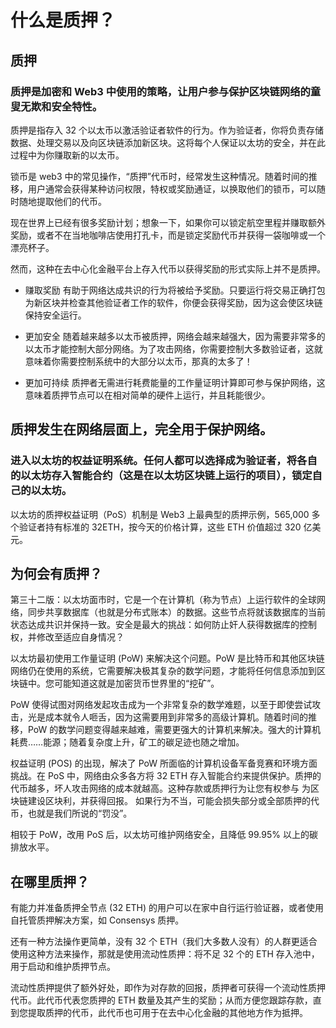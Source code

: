 
# 什么是质押？

## 质押
<h3>质押是加密和 Web3 中使用的策略，让用户参与保护区块链网络的童叟无欺和安全特性。</h3>

质押是指存入 32 个以太币以激活验证者软件的行为。作为验证者，你将负责存储数据、处理交易以及向区块链添加新区块。这将每个人保证以太坊的安全，并在此过程中为你赚取新的以太币。

锁币是 web3 中的常见操作，“质押”代币时，经常发生这种情况。随着时间的推移，用户通常会获得某种访问权限，特权或奖励通证，以换取他们的锁币，可以随时随地提取他们的代币。

现在世界上已经有很多奖励计划；想象一下，如果你可以锁定航空里程并赚取额外奖励，或者不在当地咖啡店使用打孔卡，而是锁定奖励代币并获得一袋咖啡或一个漂亮杯子。

然而，这种在去中心化金融平台上存入代币以获得奖励的形式实际上并不是质押。
* 赚取奖励
有助于网络达成共识的行为将被给予奖励。只要运行将交易正确打包为新区块并检查其他验证者工作的软件，你便会获得奖励，因为这会使区块链保持安全运行。

* 更加安全
随着越来越多以太币被质押，网络会越来越强大，因为需要非常多的以太币才能控制大部分网络。为了攻击网络，你需要控制大多数验证者，这就意味着你需要控制系统中的大部分以太币，那真的太多了！

* 更加可持续
质押者无需进行耗费能量的工作量证明计算即可参与保护网络，这意味着质押节点可以在相对简单的硬件上运行，并且耗能很少。

## 质押发生在网络层面上，完全用于保护网络。
<h3>进入以太坊的权益证明系统。任何人都可以选择成为验证者，将各自的以太坊存入智能合约（这是在以太坊区块链上运行的项目），锁定自己的以太坊。</h3>
以太坊的质押权益证明（PoS）机制是 Web3 上最典型的质押示例，565,000 多个验证者持有标准的 32ETH，按今天的价格计算，这些 ETH 价值超过 320 亿美元。

## 为何会有质押？

第三十二版：以太坊面市时，它是一个在计算机（称为节点）上运行软件的全球网络，同步共享数据库（也就是分布式账本）的数据。这些节点将就该数据库的当前状态达成共识并保持一致。安全是最大的挑战：如何防止奸人获得数据库的控制权，并修改至适应自身情况？

以太坊最初使用工作量证明 (PoW) 来解决这个问题。PoW 是比特币和其他区块链网络仍在使用的系统，它需要解决极其复杂的数学问题，才能将任何信息添加到区块链中。您可能知道这就是加密货币世界里的“挖矿”。

PoW 使得试图对网络发起攻击成为一个非常复杂的数学难题，以至于即使尝试攻击，光是成本就令人咂舌，因为这需要用到非常多的高级计算机。随着时间的推移，PoW 的数学问题变得越来越难，需要更强大的计算机来解决。强大的计算机耗费……能源；随着复杂度上升，矿工的碳足迹也随之增加。

权益证明 (POS) 的出现，解决了 PoW 所面临的计算机设备军备竞赛和环境方面挑战。在 PoS 中，网络由众多各方将 32 ETH 存入智能合约来提供保护。质押的代币越多，坏人攻击网络的成本就越高。这种存款或质押行为让您有权参与 为区块链建设区块利，并获得回报。 如果行为不当，可能会损失部分或全部质押的代币，也就是我们所说的“罚没”。

相较于 PoW，改用 PoS 后，以太坊可维护网络安全，且降低 99.95% 以上的碳排放水平。

## 在哪里质押？
有能力并准备质押全节点 (32 ETH) 的用户可以在家中自行运行验证器，或者使用自托管质押解决方案，如 Consensys 质押。

还有一种方法操作更简单，没有 32 个 ETH（我们大多数人没有）的人群更适合使用这种方法来操作，那就是使用流动性质押：将不足 32 个的 ETH 存入池中，用于启动和维护质押节点。

流动性质押提供了额外好处，即作为对存款的回报，质押者可获得一个流动性质押代币。此代币代表您质押的 ETH 数量及其产生的奖励；从而方便您跟踪存款，直到您提取质押的代币，此代币也可用于在去中心化金融的其他地方作为抵押。